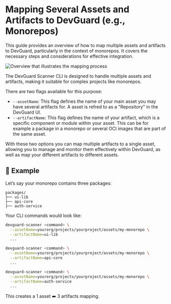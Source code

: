 # Mapping Several Assets and Artifacts to DevGuard (e.g., Monorepos)

This guide provides an overview of how to map multiple assets and artifacts to DevGuard, particularly in the context of monorepos. 
It covers the necessary steps and considerations for effective integration.

![Overview that illustrates the mapping process](../../assets/guides/several-assets-monorepos.svg)

The DevGuard Scanner CLI is designed to handle multiple assets and artifacts, making it suitable for complex projects like monorepos.

There are two flags available for this purpose:

- `--assetName`: This flag defines the name of your main asset you may have several artifacts for. A asset is refred to as a "Repository" in the DevGuard UI.
- `--artifactName`: This flag defines the name of your artifact, which is a specific component or module within your asset. This can be for example a package in a monorepo or several OCI images that are part of the same asset.

With these two options you can map multiple artifacts to a single asset, allowing you to manage and monitor them effectively within DevGuard, as well as map your different artifacts to different assets.

## 📌 Example
Let’s say your monorepo contains three packages:

```
packages/
├── ui-lib
├── api-core
├── auth-service
```
Your CLI commands would look like:

```bash
devguard-scanner <command> \
  --assetName=yourorg/projects/yourproject/assets/my-monorepo \
  --artifactName=ui-lib
  ...

devguard-scanner <command> \
  --assetName=yourorg/projects/yourproject/assets/my-monorepo \
  --artifactName=api-core
  ...

devguard-scanner <command> \
  --assetName=yourorg/projects/yourproject/assets/my-monorepo \
  --artifactName=auth-service
  ...
```
This creates a 1 asset ➡️ 3 artifacts mapping.
